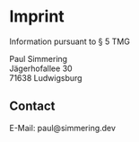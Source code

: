 # Imprint

Information pursuant to § 5 TMG

Paul Simmering \
Jägerhofallee 30 \
71638 Ludwigsburg

## Contact

E-Mail: paul@simmering.dev
